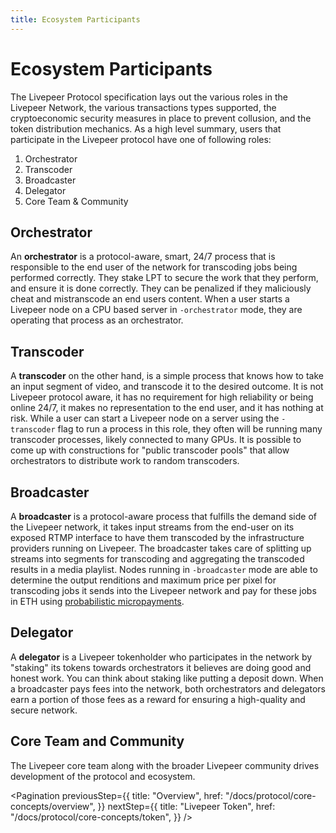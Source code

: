 ```yaml
---
title: Ecosystem Participants
---
```


# Ecosystem Participants

The Livepeer Protocol specification lays out the various roles in the Livepeer
Network, the various transactions types supported, the cryptoeconomic security
measures in place to prevent collusion, and the token distribution mechanics. As
a high level summary, users that participate in the Livepeer protocol have one
of following roles:

1. Orchestrator
2. Transcoder
3. Broadcaster
4. Delegator
5. Core Team & Community

## Orchestrator

An **orchestrator** is a protocol-aware, smart, 24/7 process that is responsible
to the end user of the network for transcoding jobs being performed correctly.
They stake LPT to secure the work that they perform, and ensure it is done
correctly. They can be penalized if they maliciously cheat and mistranscode an
end users content. When a user starts a Livepeer node on a CPU based server in
`-orchestrator` mode, they are operating that process as an orchestrator.

## Transcoder

A **transcoder** on the other hand, is a simple process that knows how to take
an input segment of video, and transcode it to the desired outcome. It is not
Livepeer protocol aware, it has no requirement for high reliability or being
online 24/7, it makes no representation to the end user, and it has nothing at
risk. While a user can start a Livepeer node on a server using the `-transcoder`
flag to run a process in this role, they often will be running many transcoder
processes, likely connected to many GPUs. It is possible to come up with
constructions for "public transcoder pools" that allow orchestrators to
distribute work to random transcoders.

## Broadcaster

A **broadcaster** is a protocol-aware process that fulfills the demand side of
the Livepeer network, it takes input streams from the end-user on its exposed
RTMP interface to have them transcoded by the infrastructure providers running
on Livepeer. The broadcaster takes care of splitting up streams into segments
for transcoding and aggregating the transcoded results in a media playlist.
Nodes running in `-broadcaster` mode are able to determine the output renditions
and maximum price per pixel for transcoding jobs it sends into the Livepeer
network and pay for these jobs in ETH using
[probabilistic micropayments](https://medium.com/livepeer-blog/streamflow-probabilistic-micropayments-f3a647672462).

## Delegator

A **delegator** is a Livepeer tokenholder who participates in the network by
"staking" its tokens towards orchestrators it believes are doing good and honest
work. You can think about staking like putting a deposit down. When a
broadcaster pays fees into the network, both orchestrators and delegators earn a
portion of those fees as a reward for ensuring a high-quality and secure
network.

## Core Team and Community

The Livepeer core team along with the broader Livepeer community drives
development of the protocol and ecosystem.

<Pagination
  previousStep={{
    title: "Overview",
    href: "/docs/protocol/core-concepts/overview",
  }}
  nextStep={{
    title: "Livepeer Token",
    href: "/docs/protocol/core-concepts/token",
  }}
/>
